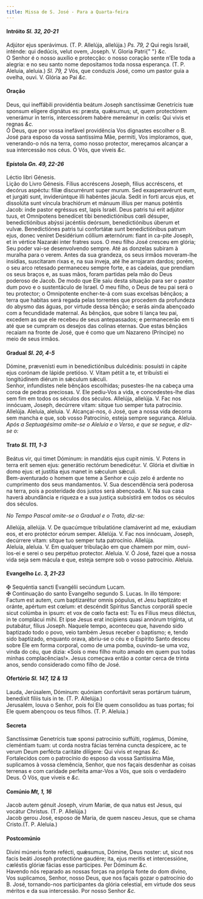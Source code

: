 ```yaml
---
title: Missa de S. José - Para a Quarta-feira
---
```


<h4 class="text-center">
  Intróito <em>Sl. 32, 20-21</em>
</h4>
<div class="grid grid-cols-2 gap-5">
  <span class="text-justify">
    Adjútor ejus sperávimus. (T. P. Allelúja, allelúja.) <em>Ps. 79, 2</em> Qui
    regis Israël, inténde: qui dedúcis, velut ovem, Joseph. V. Gloria Patri{" "}
    <em>&c.</em>
  </div>
  <span class="text-justify">
    O Senhor é o nosso auxílio e protecção: o nosso coração sente n’Ele toda a
    alegria: e no seu santo nome depositamos toda nossa esperança. (T. P.
    Aleluia, aleluia.) <em>Sl. 79, 2</em> Vós, que conduzis José, como um pastor
    guia a ovelha, ouvi. V. Glória ao Pai <em>&c.</em>
  </div>
</div>

<h4 class="text-center">Oração</h4>
<div class="grid grid-cols-2 gap-5">
  <span class="text-justify">
    Deus, qui ineffábili providéntia beátum Joseph sanctíssimæ Genetrícis tuæ
    sponsum elígere dignátus es: præsta, quǽsumus; ut, quem protectórem
    venerámur in terris, intercessórem habére mereámur in cœlis: Qui vivis et
    regnas <em>&c.</em>
  </div>
  <span class="text-justify">
    Ó Deus, que por vossa inefável providência Vos dignastes escolher o B. José
    para esposo da vossa santíssima Mãe, permiti, Vos imploramos, que,
    venerando-o nós na terra, como nosso protector, mereçamos alcançar a sua
    intercessão nos céus. Ó Vós, que viveis <em>&c.</em>
  </div>
</div>

<h4 class="text-center">
  Epístola <em>Gn. 49, 22-26</em>
</h4>
<div class="grid grid-cols-2 gap-5">
  <span class="text-justify">Léctio libri Génesis.</div>
  <span class="text-justify">Lição do Livro Génesis.</div>
  <span class="text-justify">
    Fílius accréscens Joseph, fílius accréscens, et decórus aspéctu: fíliæ
    discurrérunt super murum. Sed exasperavérunt eum, et jurgáti sunt,
    inviderúntque illi habéntes jácula. Sedit in forti arcus ejus, et dissolúta
    sunt víncula brachiórum et mánuum illíus per manus poténtis Jacob: inde
    pastor egréssus est, lapis Israël. Deus patris tui erit adjútor tuus, et
    Omnípotens benedícet tibi benedictiónibus cœli désuper, benedictiónibus
    abýssi jacéntiis deórsum, benedictiónibus úberum et vulvæ. Benedictiónes
    patris tui confortátæ sunt benedictiónibus patrum ejus, donec veníret
    Desidérium cóllium æternórum: fiant in ca-pite Joseph, et in vértice Nazarǽi
    inter fratres suos.
  </div>
  <span class="text-justify">
    O meu filho José cresceu em glória; Seu poder vai-se desenvolvendo sempre.
    Até as donzelas subiram à muralha para o verem. Antes da sua grandeza, os
    seus irmãos moveram-lhe insídias, suscitaram rixas e, na sua inveja, até lhe
    arrojaram dardos; porém, o seu arco retesado permaneceu sempre forte, e as
    cadeias, que prendiam os seus braços e, as suas mãos, foram partidas pela
    mão do Deus poderoso de Jacob. De modo que Ele saiu desta situação para ser
    o pastor dum povo e o sustentáculo de Israel. Ó meu filho, o Deus de teu pai
    será o teu protector; o Omnipotente encher-te-á com suas excelsas bênçãos; a
    terra que habitas será regada pelas torrentes que procedem da profundeza do
    abysmo das águas, por virtude dessa bênção; e serás ainda abençoado com a
    fecundidade maternal. As bênçãos, que sobre ti lança teu pai, excedem as que
    ele recebeu de seus antepassados; e permanecerão em ti até que se cumpram os
    desejos das colinas eternas. Que estas bênçãos recaiam na fronte de José,
    que é como que um Nazareno (Príncipe) no meio de seus irmãos.
  </div>
</div>

<h4 class="text-center">
  Gradual <em>Sl. 20, 4-5</em>
</h4>
<div class="grid grid-cols-2 gap-5">
  <span class="text-justify">
    Dómine, prævenísti eum in benedictiónibus dulcédinis: posuísti in cápite
    ejus corónam de lápide pretióso. V. Vitam pétiit a te, et tribuísti ei
    longitúdinem diérum in sǽculum sǽculi.
  </div>
  <span class="text-justify">
    Senhor, infundistes nele bênçãos escolhidas; pusestes-lhe na cabeça uma
    coroa de pedras preciosas. V. Ele pediu-Vos a vida, e concedestes-lhe dias
    sem fim em todos os séculos dos séculos.
  </div>
  <span class="text-justify">
    Allelúja, allelúja. V. Fac nos innócuam, Joseph, decúrrere vitam: sitque tuo
    semper tuta patrocínio. Allelúja.
  </div>
  <span class="text-justify">
    Aleluia, aleluia. V. Alcançai-nos, ó José, que a nossa vida decorra sem
    mancha e que, sob vosso Patrocínio, esteja sempre segurança. Aleluia.
  </div>
</div>

<em>
  Após a Septuagésima omite-se o Aleluia e o Verso, e que se segue, e diz-se o:
</em>

<h4 class="text-center">
  Trato <em>Sl. 111, 1-3</em>
</h4>
<div class="grid grid-cols-2 gap-5">
  <span class="text-justify">
    Beátus vir, qui timet Dóminum: in mandátis ejus cupit nimis. V. Potens in
    terra erit semen ejus: generátio rectórum benedicétur. V. Glória et divítiæ
    in domo ejus: et justítia ejus manet in sǽculum sǽculi.
  </div>
  <span class="text-justify">
    Bem-aventurado o homem que teme a Senhor e cujo zelo é ardente no
    cumprimento dos seus mandamentos. V. Sua descendência será poderosa na
    terra, pois a posteridade dos justos será abençoada. V. Na sua casa haverá
    abundância e riqueza e a sua justiça subsistirá em todos os séculos dos
    séculos.
  </div>
</div>

<em>No Tempo Pascal omite-se o Gradual e o Trato, diz-se:</em>

<div class="grid grid-cols-2 gap-5">
  <span class="text-justify">
    Allelúja, allelúja. V. De quacúmque tribulatióne clamáverint ad me, exáudiam
    eos, et ero protéctor eórum semper. Allelúja. V. Fac nos innócuam, Joseph,
    decúrrere vitam: sitque tuo semper tuta patrocínio. Allelúja.
  </div>
  <span class="text-justify">
    Aleluia, aleluia. V. Em qualquer tribulação em que chamem por mim,
    ouvi-los-ei e serei o seu perpétuo protector. Aleluia. V. Ó José, fazei que
    a nossa vida seja sem mácula e que, esteja sempre sob o vosso patrocínio.
    Aleluia.
  </div>
</div>

<h4 class="text-center">
  Evangelho <em>Lc. 3, 21-23</em>
</h4>
<div class="grid grid-cols-2 gap-5">
  <span class="text-justify">
    <span class="text-danger">&#10016;</span> Sequéntia sancti Evangélii
    secúndum Lucam.
  </div>
  <span class="text-justify">
    <span class="text-danger">&#10016;</span> Continuação do santo Evangelho
    segundo S. Lucas.
  </div>
  <span class="text-justify">
    In illo témpore: Factum est autem, cum baptizarétur omnis pópulus, et Jesu
    baptizáto et oránte, apértum est cœlum: et descéndit Spíritus Sanctus
    corporáli specie sicut colúmba in ipsum: et vox de cœlo facta est: Tu es
    Fílius meus diléctus, in te complácui mihi. Et ipse Jesus erat incípiens
    quasi annórum trigínta, ut putabátur, fílius Joseph.
  </div>
  <span class="text-justify">
    Naquele tempo, aconteceu que, havendo sido baptizado todo o povo, veio
    também Jesus receber o baptismo; e, tendo sido baptizado, enquanto orava,
    abriu-se o céu e o Espírito Santo desceu sobre Ele em forma corporal, como
    de uma pomba, ouvindo-se uma voz, vinda do céu, que dizia: «Sois o meu filho
    muito amado em quem pus todas minhas complacências!». Jesus começava então a
    contar cerca de trinta anos, sendo considerado como filho de José.
  </div>
</div>

<h4 class="text-center">
  Ofertório <em>Sl. 147, 12 & 13</em>
</h4>
<div class="grid grid-cols-2 gap-5">
  <span class="text-justify">
    Lauda, Jerúsalem, Dóminum: quóniam confortávit seras portárum tuárum,
    benedíxit fíliis tuis in te. (T. P. Allelúja.)
  </div>
  <span class="text-justify">
    Jerusalém, louva o Senhor, pois foi Ele quem consolidou as tuas portas; foi
    Ele quem abençoou os teus filhos. (T. P. Aleluia.)
  </div>
</div>

<h4 class="text-center">Secreta</h4>
<div class="grid grid-cols-2 gap-5">
  <span class="text-justify">
    Sanctíssimæ Genetrícis tuæ sponsi patrocínio suffúlti, rogámus, Dómine,
    cleméntiam tuam: ut corda nostra fácias terréna cuncta despícere, ac te
    verum Deum perfécta caritáte dilígere: Qui vivis et regnas <em>&c.</em>
  </div>
  <span class="text-justify">
    Fortalecidos com o patrocínio do esposo da vossa Santíssima Mãe, suplicamos
    à vossa clemência, Senhor, que nos façais desdenhar as coisas terrenas e com
    caridade perfeita amar-Vos a Vós, que sois o verdadeiro Deus. Ó Vós, que
    viveis e <em>&c.</em>
  </div>
</div>

<h4 class="text-center">
  Comúnio <em>Mt, 1, 16</em>
</h4>
<div class="grid grid-cols-2 gap-5">
  <span class="text-justify">
    Jacob autem génuit Joseph, virum Maríæ, de qua natus est Jesus, qui vocátur
    Christus. (T. P. Allelúja.)
  </div>
  <span class="text-justify">
    Jacob gerou José, esposo de Maria, de quem nasceu Jesus, que se chama
    Cristo.(T. P. Aleluia.)
  </div>
</div>

<h4 class="text-center">Postcomúnio</h4>
<div class="grid grid-cols-2 gap-5">
  <span class="text-justify">
    Divíni múneris fonte refécti, quǽsumus, Dómine, Deus noster: ut, sicut nos
    facis beáti Joseph protectióne gaudére; ita, ejus meritis et intercessióne,
    cæléstis glóriæ fácias esse participes. Per Dóminum <em>&c.</em>
  </div>
  <span class="text-justify">
    Havendo nós reparado as nossas forças na própria fonte do dom divino, Vos
    suplicamos, Senhor, nosso Deus, que nos façais gozar o patrocínio do B.
    José, tornando-nos participantes da glória celestial, em virtude dos seus
    méritos e da sua intercessão. Por nosso Senhor <em>&c.</em>
  </div>
</div>
